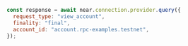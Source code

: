 ```js
const response = await near.connection.provider.query({
  request_type: "view_account",
  finality: "final",
  account_id: "account.rpc-examples.testnet",
});
```
